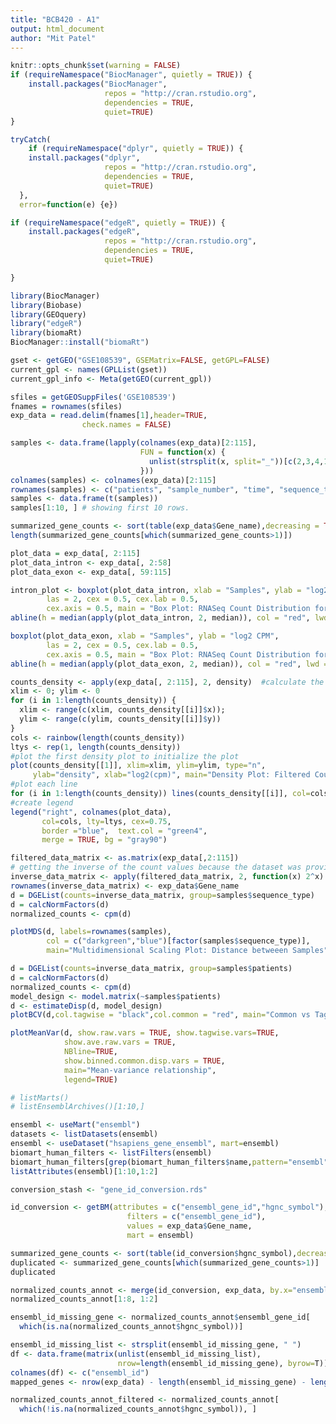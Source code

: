 ```yaml
---
title: "BCB420 - A1"
output: html_document
author: "Mit Patel"
---
```


```r
knitr::opts_chunk$set(warning = FALSE)
if (requireNamespace("BiocManager", quietly = TRUE)) {
    install.packages("BiocManager",
                     repos = "http://cran.rstudio.org",
                     dependencies = TRUE,
                     quiet=TRUE)
}

tryCatch(
    if (requireNamespace("dplyr", quietly = TRUE)) {
    install.packages("dplyr",
                     repos = "http://cran.rstudio.org",
                     dependencies = TRUE,
                     quiet=TRUE)
  },
  error=function(e) {e})

if (requireNamespace("edgeR", quietly = TRUE)) {
    install.packages("edgeR",
                     repos = "http://cran.rstudio.org",
                     dependencies = TRUE,
                     quiet=TRUE)

}

library(BiocManager)
library(Biobase)
library(GEOquery)
library("edgeR")
library(biomaRt)
BiocManager::install("biomaRt")

```

```r
gset <- getGEO("GSE108539", GSEMatrix=FALSE, getGPL=FALSE)
current_gpl <- names(GPLList(gset))
current_gpl_info <- Meta(getGEO(current_gpl))
```

```r

sfiles = getGEOSuppFiles('GSE108539')
fnames = rownames(sfiles)
exp_data = read.delim(fnames[1],header=TRUE,
                check.names = FALSE)

samples <- data.frame(lapply(colnames(exp_data)[2:115],
                             FUN = function(x) {
                               unlist(strsplit(x, split="_"))[c(2,3,4,1)]
                             }))
colnames(samples) <- colnames(exp_data)[2:115]
rownames(samples) <- c("patients", "sample_number", "time", "sequence_type")
samples <- data.frame(t(samples))
samples[1:10, ] # showing first 10 rows.
```

```r
summarized_gene_counts <- sort(table(exp_data$Gene_name),decreasing = TRUE)
length(summarized_gene_counts[which(summarized_gene_counts>1)])
```

```r
plot_data = exp_data[, 2:115]
plot_data_intron <- exp_data[, 2:58]
plot_data_exon <- exp_data[, 59:115]

intron_plot <- boxplot(plot_data_intron, xlab = "Samples", ylab = "log2 CPM", 
        las = 2, cex = 0.5, cex.lab = 0.5,
        cex.axis = 0.5, main = "Box Plot: RNASeq Count Distribution for Intronsic Sequences")
abline(h = median(apply(plot_data_intron, 2, median)), col = "red", lwd = 0.6, lty = "solid")

boxplot(plot_data_exon, xlab = "Samples", ylab = "log2 CPM", 
        las = 2, cex = 0.5, cex.lab = 0.5,
        cex.axis = 0.5, main = "Box Plot: RNASeq Count Distribution for Exonic Sequences") #CHANGE 
abline(h = median(apply(plot_data_exon, 2, median)), col = "red", lwd = 0.6, lty = "solid")
```
```r
counts_density <- apply(exp_data[, 2:115], 2, density)  #calculate the limits across all the samples
xlim <- 0; ylim <- 0
for (i in 1:length(counts_density)) {
  xlim <- range(c(xlim, counts_density[[i]]$x)); 
  ylim <- range(c(ylim, counts_density[[i]]$y))
}
cols <- rainbow(length(counts_density))
ltys <- rep(1, length(counts_density))
#plot the first density plot to initialize the plot
plot(counts_density[[1]], xlim=xlim, ylim=ylim, type="n", 
     ylab="density", xlab="log2(cpm)", main="Density Plot: Filtered Counts", cex.lab = 0.85)
#plot each line
for (i in 1:length(counts_density)) lines(counts_density[[i]], col=cols[i], lty=ltys[i])
#create legend
legend("right", colnames(plot_data),  
       col=cols, lty=ltys, cex=0.75, 
       border ="blue",  text.col = "green4", 
       merge = TRUE, bg = "gray90")

```
```r
filtered_data_matrix <- as.matrix(exp_data[,2:115])
# getting the inverse of the count values because the dataset was provided in log2 normalized counts 
inverse_data_matrix <- apply(filtered_data_matrix, 2, function(x) 2^x)
rownames(inverse_data_matrix) <- exp_data$Gene_name
d = DGEList(counts=inverse_data_matrix, group=samples$sequence_type)
d = calcNormFactors(d)
normalized_counts <- cpm(d)

plotMDS(d, labels=rownames(samples),
        col = c("darkgreen","blue")[factor(samples$sequence_type)],
        main="Multidimensional Scaling Plot: Distance betweeen Samples")
```
```r
d = DGEList(counts=inverse_data_matrix, group=samples$patients)
d = calcNormFactors(d)
normalized_counts <- cpm(d)
model_design <- model.matrix(~samples$patients)
d <- estimateDisp(d, model_design)
plotBCV(d,col.tagwise = "black",col.common = "red", main="Common vs Tagwise Dispersion")

```

```r
plotMeanVar(d, show.raw.vars = TRUE, show.tagwise.vars=TRUE, 
            show.ave.raw.vars = TRUE,  
            NBline=TRUE,
            show.binned.common.disp.vars = TRUE,
            main="Mean-variance relationship",
            legend=TRUE)
```

```r
# listMarts()
# listEnsemblArchives()[1:10,]

ensembl <- useMart("ensembl")
datasets <- listDatasets(ensembl)
ensembl <- useDataset("hsapiens_gene_ensembl", mart=ensembl)
biomart_human_filters <- listFilters(ensembl)
biomart_human_filters[grep(biomart_human_filters$name,pattern="ensembl"),]
listAttributes(ensembl)[1:10,1:2]

conversion_stash <- "gene_id_conversion.rds"

id_conversion <- getBM(attributes = c("ensembl_gene_id","hgnc_symbol"),
                          filters = c("ensembl_gene_id"),
                          values = exp_data$Gene_name,
                          mart = ensembl)

```

```r
summarized_gene_counts <- sort(table(id_conversion$hgnc_symbol),decreasing = TRUE)
duplicated <- summarized_gene_counts[which(summarized_gene_counts>1)]
duplicated
```

```r
normalized_counts_annot <- merge(id_conversion, exp_data, by.x="ensembl_gene_id", by.y=1, all.y=TRUE)
normalized_counts_annot[1:8, 1:2]
```
```r
ensembl_id_missing_gene <- normalized_counts_annot$ensembl_gene_id[
  which(is.na(normalized_counts_annot$hgnc_symbol))]
```
```r
ensembl_id_missing_list <- strsplit(ensembl_id_missing_gene, " ")
df <- data.frame(matrix(unlist(ensembl_id_missing_list), 
                        nrow=length(ensembl_id_missing_gene), byrow=T))
colnames(df) <- c("ensembl_id")
mapped_genes <- nrow(exp_data) - length(ensembl_id_missing_gene) - length(duplicated) - 1

normalized_counts_annot_filtered <- normalized_counts_annot[
  which(!is.na(normalized_counts_annot$hgnc_symbol)), ]
```

